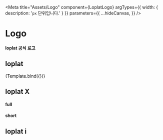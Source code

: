 
<Meta
  title="Assets/Logo"
  component={LoplatLogo}
  argTypes={{ width: { description: '`px` 단위입니다.' } }}
  parameters={{
    ...hideCanvas,
  }}
/>


# Logo

**loplat 공식 로고**

## loplat

<Canvas>
  <Story name="loplat" args={{ width: 200 }}>
    {Template.bind({})}
  </Story>
</Canvas>

<ArgsTable story="loplat" />

## loplat X

#### full

<Canvas>
  <Story name="loplat X full">
    <LoplatXFullLogo width="200" />
  </Story>
</Canvas>

#### short

<Canvas>
  <Story name="loplat X">
    <LoplatXLogo width="50" />
  </Story>
</Canvas>

## loplat i

<Canvas>
  <Story name="loplat i">
    <LoplatILogo width="50" />
  </Story>
</Canvas>
